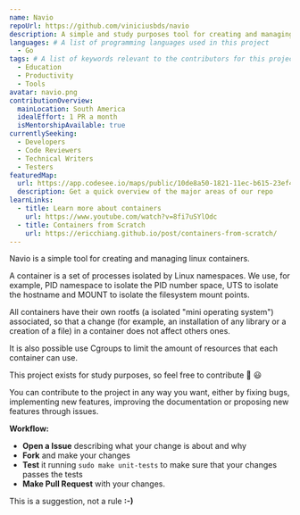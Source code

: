 ```yaml
---
name: Navio
repoUrl: https://github.com/viniciusbds/navio
description: A simple and study purposes tool for creating and managing linux containers.
languages: # A list of programming languages used in this project
  - Go
tags: # A list of keywords relevant to the contributors for this project
  - Education
  - Productivity
  - Tools
avatar: navio.png
contributionOverview:
  mainLocation: South America
  idealEffort: 1 PR a month
  isMentorshipAvailable: true
currentlySeeking:
  - Developers
  - Code Reviewers
  - Technical Writers
  - Testers
featuredMap:
  url: https://app.codesee.io/maps/public/10de8a50-1821-11ec-b615-23ef4b16c81f
  description: Get a quick overview of the major areas of our repo
learnLinks:
  - title: Learn more about containers
    url: https://www.youtube.com/watch?v=8fi7uSYlOdc
  - title: Containers from Scratch
    url: https://ericchiang.github.io/post/containers-from-scratch/
---
```


<!-- Divide your content into sections using our handy shortcodes. Each section is optional -->

<Overview>

Navio is a simple tool for creating and managing linux containers.

A container is a set of processes isolated by Linux namespaces. We use, for example, PID namespace to isolate the PID number space, UTS to isolate the hostname and MOUNT to isolate the filesystem mount points.

All containers have their own rootfs (a isolated "mini operating system") associated, so that a change (for example, an installation of any library or a creation of a file) in a container does not affect others ones.

It is also possible use Cgroups to limit the amount of resources that each container can use.

This project exists for study purposes, so feel free to contribute 🚢 😃

</Overview>

<Contributing>

You can contribute to the project in any way you want, either by fixing bugs, implementing new features, improving the documentation or proposing new features through issues.

**Workflow:**

- **Open a Issue** describing what your change is about and why
- **Fork** and make your changes
- **Test** it running `sudo make unit-tests` to make sure that your changes passes the tests
- **Make Pull Request** with your changes.

This is a suggestion, not a rule **:-)**

</Contributing>
